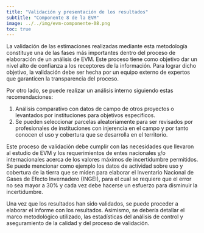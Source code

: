 ```yaml
---
title: "Validación y presentación de los resultados"
subtitle: "Componente 8 de la EVM"
image: ../../img/evm-componente-08.png
toc: true
---
```


La validación de las estimaciones realizadas mediante esta metodología constituye una de las fases más importantes dentro del proceso de elaboración de un análisis de EVM. Este proceso tiene como objetivo dar un nivel alto de confianza a los receptores de la información. Para lograr dicho objetivo, la validación debe ser hecha por un equipo externo de expertos que garanticen la transparencia del proceso. 

Por otro lado, se puede realizar un análisis interno siguiendo estas recomendaciones: 

1. Análisis comparativo con datos de campo de otros proyectos o levantados por instituciones para objetivos específicos. 
2. Se pueden seleccionar parcelas aleatoriamente para ser revisados por profesionales de instituciones con injerencia en el campo y por tanto conocen el uso y cobertura que se desarrolla en el territorio. 

Este proceso de validación debe cumplir con las necesidades que llevaron al estudio de EVM y los requerimientos de entes nacionales y/o internacionales acerca de los valores máximos de incertidumbre permitidos. Se puede mencionar como ejemplo los datos de actividad sobre uso y cobertura de la tierra que se miden para elaborar el Inventario Nacional de Gases de Efecto Invernadero (INGEI), para el cual se requiere que el error no sea mayor a 30% y cada vez debe hacerse un esfuerzo para disminuir la incertidumbre. 

Una vez que los resultados han sido validados, se puede proceder a elaborar el informe con los resultados. Asimismo, se debería detallar el marco metodológico utilizado, las estadísticas del análisis de control y aseguramiento de la calidad y del proceso de validación. 
